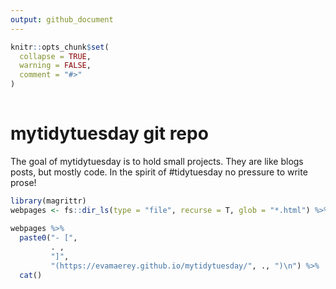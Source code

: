 ```yaml
---
output: github_document
---
```

   
<!-- README.md is generated from README.Rmd. Please edit that file --> 

  

```r
knitr::opts_chunk$set(      
  collapse = TRUE,
  warning = FALSE,
  comment = "#>"          
)       
 
```

# mytidytuesday git repo 

<!-- badges: start -->
<!-- badges: end -->


 
The goal of mytidytuesday is to hold small projects.  They are like blogs posts, but mostly code.  In the spirit of #tidytuesday no pressure to write prose!  

```r
library(magrittr)
webpages <- fs::dir_ls(type = "file", recurse = T, glob = "*.html") %>% rev()
     
webpages %>%    
  paste0("- [",
         . ,
         "]",
         "(https://evamaerey.github.io/mytidytuesday/", ., ")\n") %>% 
  cat()     
```

